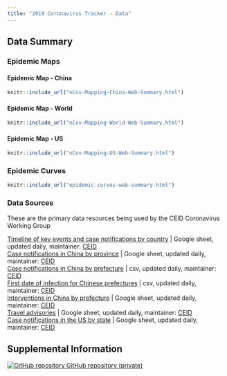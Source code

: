 ```yaml
---
title: "2019 Coronavirus Tracker - Data"
---
```



<p id="disclaimer"></p>
## Data Summary {.tabset .tabset-fade}

### Epidemic Maps {.tabset .tabset-fade}

#### Epidemic Map - China

<div class="china-epidemic-map">

```r
knitr::include_url("nCov-Mapping-China-Web-Summary.html")
```


<script>
  iFrameResize({ log: false }, '#myIframe1')
</script>
</div>

#### Epidemic Map - World

<div class="world-epidemic-map">
```r
knitr::include_url("nCov-Mapping-World-Web-Summary.html")
```
<script>
  iFrameResize({ log: false }, '#myIframe2')
</script>
</div>

#### Epidemic Map - US

<div class="world-epidemic-map">
```r
knitr::include_url("nCov-Mapping-US-Web-Summary.html")
```
<script>
  iFrameResize({ log: false }, '#myIframe3')
</script>
</div>

### Epidemic Curves

<div class="epidemic-curves">

```r
knitr::include_url("epidemic-curves-web-summary.html")
```
<script>
  iFrameResize({ log: false }, '#myIframe4')
</script>
</div>

### Data Sources

These are the primary data resources being used by the CEID Coronavirus Working Group

[Timeline of key events and case notifications by country](https://docs.google.com/spreadsheets/d/1SC28cM52m6s1gTJutpvFxadT9GGu-li90tsqkGuaM48/edit#gid=0) | Google sheet, updated daily, maintainer: [CEID](http://ceid.uga.edu)<br>
[Case notifications in China by province](https://docs.google.com/spreadsheets/d/1gTj4zFMfXRk92CCQAOwa04ZBhqJ4oSmQFm_nb8-YXbw/edit) | Google sheet, updated daily, maintainer: [CEID](http://ceid.uga.edu)<br>
[Case notifications in China by prefecture](https://raw.githubusercontent.com/CEIDatUGA/ncov-data-summary/master/data/prefecture_master.csv?token=AD7PNRPAXQMS5ZSG6ENOMJ26K74G6) | csv, updated daily, maintainer: [CEID](http://ceid.uga.edu)<br>
[First date of infection for Chinese prefectures](https://raw.githubusercontent.com/CEIDatUGA/ncov-data-summary/master/data/prefecture_master_binary.csv?token=AD7PNRKJI4L22MWTZBOKL3S6K74TS) | csv, updated daily, maintainer: [CEID](http://ceid.uga.edu)<br>
[Interventions in China by prefecture](https://docs.google.com/spreadsheets/d/1aK9Es7x6KReabBRkWiBbiSGsxSC37kPKD-qiPcD50hg/edit#gid=0) | Google sheet, updated daily, maintainer: [CEID](http://ceid.uga.edu)<br>
[Travel advisories](https://docs.google.com/spreadsheets/d/1cYqkGOy4ZjHSIeRqyfyi7UvYnG6-UlBAJWD8GMFZA7I/edit#gid=1525027375) | Google sheet, updated daily, maintainer: [CEID](http://ceid.uga.edu)<br>
[Case notifications in the US by state](https://docs.google.com/spreadsheets/d/10NYNf4UX7R_nNdM-jkbo7A5SGkB8sUVMIiqU7e_-miU/edit#gid=0) | Google sheet, updated daily, maintainer: [CEID](http://ceid.uga.edu)<br>

## Supplemental Information

<div class="container-frames">

<!-- Supplemental information: [html]() -->

<!-- Preprint: [download]() -->

<p>
  <a href="https://github.com/CEIDatUGA/ncov-data-summary" target="_blank">
    <img src="images/GitHub-Mark-64px.png" id="github-icon" alt="GitHub repository"/>
    GitHub repository (private)
  </a>
</p>

</div>